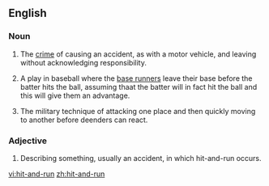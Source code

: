 ==English==

===Noun===
{{en-noun}}
{{wikipedia}}

# {{law}} The [[crime]] of causing an accident, as with a  motor vehicle, and leaving without acknowledging responsibility.
# {{baseball}} A play in baseball where the [[base runners]] leave their base before the batter hits the ball, assuming thaat the batter will in fact hit the ball and this will give them an advantage.
# {{military}} The military technique of attacking one place and then quickly moving to another before deenders can react.

===Adjective===
{{en-adj|-}}

#Describing something, usually an accident, in which hit-and-run occurs.

[[vi:hit-and-run]]
[[zh:hit-and-run]]